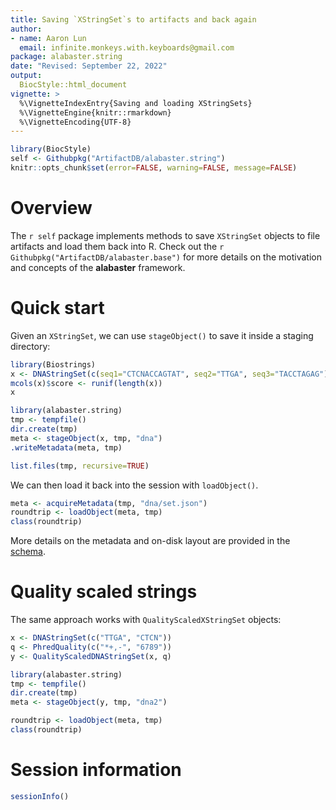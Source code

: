 ```yaml
---
title: Saving `XStringSet`s to artifacts and back again
author:
- name: Aaron Lun
  email: infinite.monkeys.with.keyboards@gmail.com
package: alabaster.string
date: "Revised: September 22, 2022"
output:
  BiocStyle::html_document
vignette: >
  %\VignetteIndexEntry{Saving and loading XStringSets}
  %\VignetteEngine{knitr::rmarkdown}
  %\VignetteEncoding{UTF-8}
---
```


```r
library(BiocStyle)
self <- Githubpkg("ArtifactDB/alabaster.string")
knitr::opts_chunk$set(error=FALSE, warning=FALSE, message=FALSE)
```

# Overview 

The `r self` package implements methods to save `XStringSet` objects to file artifacts and load them back into R.
Check out the `r Githubpkg("ArtifactDB/alabaster.base")` for more details on the motivation and concepts of the **alabaster** framework.

# Quick start

Given an `XStringSet`, we can use `stageObject()` to save it inside a staging directory:

```r
library(Biostrings)
x <- DNAStringSet(c(seq1="CTCNACCAGTAT", seq2="TTGA", seq3="TACCTAGAG"))
mcols(x)$score <- runif(length(x))
x

library(alabaster.string)
tmp <- tempfile()
dir.create(tmp)
meta <- stageObject(x, tmp, "dna")
.writeMetadata(meta, tmp)

list.files(tmp, recursive=TRUE)
```

We can then load it back into the session with `loadObject()`.

```r
meta <- acquireMetadata(tmp, "dna/set.json")
roundtrip <- loadObject(meta, tmp)
class(roundtrip)
```

More details on the metadata and on-disk layout are provided in the [schema](https://artifactdb.github.io/BiocObjectSchemas/html/sequence_string_set/v1.html).

# Quality scaled strings

The same approach works with `QualityScaledXStringSet` objects:

```r
x <- DNAStringSet(c("TTGA", "CTCN"))
q <- PhredQuality(c("*+,-", "6789"))
y <- QualityScaledDNAStringSet(x, q)

library(alabaster.string)
tmp <- tempfile()
dir.create(tmp)
meta <- stageObject(y, tmp, "dna2")

roundtrip <- loadObject(meta, tmp)
class(roundtrip)
```

# Session information {-}

```r
sessionInfo()
```

